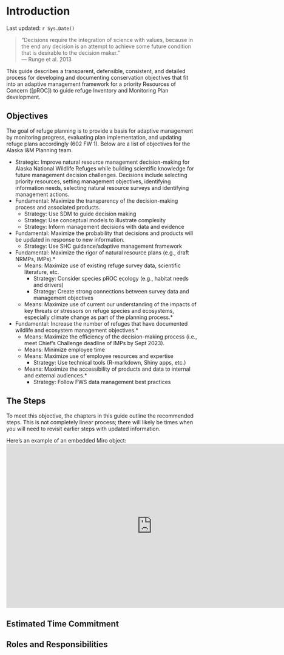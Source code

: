 # Introduction {-#introduction}

Last updated: `r Sys.Date()`

> "Decisions require the integration of science with values, because in the end any decision is an attempt to achieve some future condition that is desirable to the decision maker."  
> --- Runge et al. 2013

This guide describes a transparent, defensible, consistent, and detailed process for developing and documenting conservation objectives that fit into an adaptive management framework for a priority Resources of Concern ([pROC]) to guide refuge Inventory and Monitoring Plan development. 

## Objectives {-#objectives}

The goal of refuge planning is to provide a basis for adaptive management by monitoring progress, evaluating plan implementation, and updating refuge plans accordingly (602 FW 1). Below are a list of objectives for the Alaska I&M Planning team.

- Strategic:  Improve natural resource management decision-making for Alaska National Wildlife Refuges while building scientific knowledge for future management decision challenges.  Decisions include selecting priority resources, setting management objectives, identifying information needs, selecting natural resource surveys and identifying management actions. 
- Fundamental: Maximize the transparency of the decision-making process and associated products. 
  - Strategy: Use SDM to guide decision making 
  - Strategy: Use conceptual models to illustrate complexity  
  - Strategy: Inform management decisions with data and evidence 
  
- Fundamental: Maximize the probability that decisions and products will be updated in response to new information. 
  - Strategy: Use SHC guidance/adaptive management framework 

- Fundamental: Maximize the rigor of natural resource plans (e.g., draft NRMPs, IMPs).* 
  - Means: Maximize use of existing refuge survey data, scientific literature, etc. 
    - Strategy: Consider species pROC ecology (e.g., habitat needs and drivers)  
    - Strategy: Create strong connections between survey data and management objectives 
  - Means: Maximize  use of current our understanding of the impacts of key threats or stressors on refuge species and ecosystems, especially climate change as part of the planning process.* 

- Fundamental: Increase the number of refuges that have documented wildlife and ecosystem management objectives.*  
  - Means: Maximize the efficiency of the decision-making process (i.e., meet Chief’s Challenge deadline of IMPs by Sept 2023). 
  - Means: Minimize employee time  
  - Means: Maximize use of employee resources and expertise  
    - Strategy: Use technical tools (R-markdown, Shiny apps, etc.) 
  - Means:  Maximize the accessibility of products and data to internal and external audiences.* 
    - Strategy:  Follow FWS data management best practices 
    
## The Steps

To meet this objective, the chapters in this guide outline the recommended steps. This is not completely linear process; there will likely be times when you will need to revisit earlier steps with updated information.

Here's an example of an embedded Miro object:
<iframe width="768" height="432" src="https://miro.com/app/embed/o9J_lEDIrt0=/?pres=1&frameId=3074457358785988446" frameBorder="0" scrolling="no" allowFullScreen></iframe>

## Estimated Time Commitment


## Roles and Responsibilities


